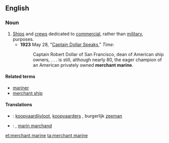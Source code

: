 ==English==

===Noun===
{{en-noun|head=[[merchant]] [[marine]]}}

# [[ship|Ship]]s and [[crew]]s dedicated to [[commercial]], rather than [[military]], purposes.
#* '''1923''' May 28, "[http://www.time.com/time/magazine/article/0,9171,715507,00.html Captain Dollar Speaks]," ''Time'':
#*: Captain Robert Dollar of San Francisco, dean of American ship owners, . . . is still, although nearly 80, the eager champion of an American privately owned '''merchant marine'''.

====Related terms====
* [[mariner]]
* [[merchant ship]]

====Translations====
{{checktrans-top}}
* {{ttbc|nl}}: [[koopvaardijvloot]], [[koopvaarders]] {{m|p}}, burgerlijk [[zeeman]] {{m}}
* {{ttbc|fr}}: {{t+|fr|marine marchande}}, [[marin marchand]] {{m}}
{{trans-bottom}}

[[et:merchant marine]]
[[ta:merchant marine]]